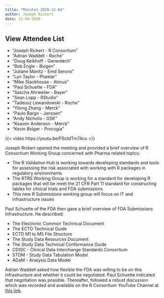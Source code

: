 ```yaml
---
title: "Minutes 2020-12-04"
author: Joseph Rickert
date: 12-04-2020
---
```


::: {.callout-tip collapse="true"}
## View Attendee List

- "Joseph Rickert - R Consortium"
- "Adrian Waddell - Roche"
- "Doug Kelkhoff - Genentech"
- "Bob Engle - Biogen"
- "Juliane Manitz - Emd Serono"
- "Lyn Taylor - Phastar"
- "Mike Stackhouse - Atorus"
- "Paul Schuette - FDA"
- "Sascha Ahrweiler - Bayer"
- "Sean Lopp - RStudio"
- "Tadeusz Lewandowski - Roche"
- "Yilong Zhang - Merck"
- "Paulo Bargo - Janssen"
- "Andy Nicholls - GSK"
- "Keaven Anderson - Merck"
- "Kevin Bolger - Procogia"
:::

{{< video https://youtu.be/FSctdTm74co >}}

Joseph Rickert opened the meeting and provided a brief overview of  R Consortium Working Group concerned with Pharma related topics:

* The R Validation Hub is working towards developing standards and tools for assessing the risk associated with working with R packages in regulatory environments
* The RTRS Working Group is working for a standard for developing R packages that will be meet the 21 CFR Part 11 standard for constructing tables for clinical trials and FDA submissions
* This new R Submissions working group will focus on IT and infrastructure issues

Paul Schuette of the FDA then gave a brief overview of FDA Submissions Infrastructure. He described:

* The Electronic Common Technical Document
* The ECTD Technical Guide
* ECTD M1 to M5 File Structure
* The Study Data Resources Document
* The Study Data Technical Conformance Guide
* CDISC - Clinical Data Interchange Standards Consortium
* STDM - Study Data Tabulation Model
* ADaM - Analysis Data Model

Adrian Waddell asked how flexible the FDA was willing to be on this infrastructure and whether it could be negotiated. Paul Schuette indicated that negotiation was possible. Thereafter, followed a robust discussion which was recorded and available on the R Consortium YouTube Channel at [this link](https://youtu.be/FSctdTm74co).

